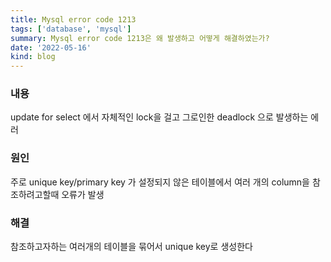 ```yaml
---
title: Mysql error code 1213
tags: ['database', 'mysql']
summary: Mysql error code 1213은 왜 발생하고 어떻게 해결하였는가?
date: '2022-05-16'
kind: blog
---
```


### 내용

update for select 에서 자체적인 lock을 걸고 그로인한 deadlock 으로 발생하는 에러

### 원인

주로 unique key/primary key 가 설정되지 않은 테이블에서 여러 개의 column을 참조하려고할때 오류가 발생

### 해결

참조하고자하는 여러개의 테이블을 묶어서 unique key로 생성한다
